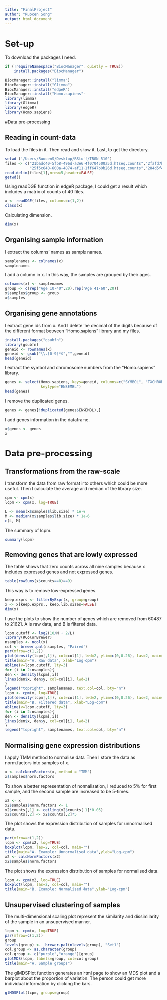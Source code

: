 ```yaml
---
title: "FinalProject"
author: "Ruocen Song"
output: html_document
---
```


# Set-up

To download the packages I need.

```r
if (!requireNamespace("BiocManager", quietly = TRUE))
    install.packages("BiocManager")

BiocManager::install("limma")
BiocManager::install("Glimma")
BiocManager::install("edgeR")
BiocManager::install("Homo.sapiens")
library(limma)
library(Glimma)
library(edgeR)
library(Homo.sapiens)
```

#Data pre-processing

## Reading in count-data

To load the files in it. Then read and show it. Last, to get the directory.

```r
setwd ('/Users/RuocenS/Desktop/RStuff/TRGN 510')
files <- c("21badc40-5fb8-496d-a3e6-4f0704500a5d.htseq.counts","2fafd7bb-e8ce-4b03-8607-cf6cb2a2119a.htseq.counts","349eaa81-0d2c-4c2b-a762-31555fd1ca50.htseq.counts","820e3299-bd67-4ba8-a637-32d31205e120.htseq.counts","7824eae3-957c-4515-b128-45453a11624d.htseq.counts","960fa206-af01-4f92-b066-4e899fe356fb.htseq.counts","98cf4f9b-aa89-4c14-b84b-2b8f32439ea0.htseq.counts","d6706bff-1f56-43a5-a180-1223034cfc09.htseq.counts","fc8d7362-7eb6-42bb-b3eb-dba3053aa381.htseq.counts","646f0e58-d861-4761-9fd5-2e48cd28753e.htseq.counts","722becbc-9e08-4d7e-8dd6-415761cd84f3.htseq.counts","522efe0e-2785-4e16-85a0-898ea586ddcd.htseq.counts","6508275a-e712-424e-bdaf-b9e1b07b0f95.htseq.counts","5a092f95-7774-41ed-b70c-58ed1daa0cf1.htseq.counts","d6478e3f-149e-4b99-82c2-182405f1040b.htseq.counts","6578ea58-0e5d-43aa-927a-7ac53e1df985.htseq.counts","900e6a24-1504-4c2d-85dd-b1c6088339b2.htseq.counts","3d3245f2-a2c9-4742-bfec-cd17f5aaca23.htseq.counts","bd118e30-6764-4adb-8a5e-0a80bd6c6d74.htseq.counts","9b09de85-1cd6-472f-bac8-de05c101f4cb.htseq.counts",
           "25f5c640-600a-4874-af11-1ff647b0b26d.htseq.counts","284d5f4a-5b44-42f7-90e6-14a5250183aa.htseq.counts","31944ca5-2685-4b3f-8f61-d1e41eea44f9.htseq.counts","34c48a6e-1714-4871-aa8f-7d39dd8fe78e.htseq.counts","35d0022b-f677-4340-a3db-c6558782b9d7.htseq.counts","37889f67-62a8-483b-97af-d8391806ede9.htseq.counts","60fd76fd-8522-497d-b631-e550988a1064.htseq.counts","6a7c7af6-b3b4-44a1-93bb-79a143db53d0.htseq.counts","8223f42b-434d-4966-a123-3b8a947884bc.htseq.counts","844bbccc-8e4e-4c0a-ad29-0aa196f14c26.htseq.counts","84762203-320a-4ef6-b080-4c2b04b6a619.htseq.counts","ceb8fbdf-dd36-4273-b17c-0ee2eca493c5.htseq.counts","d1be9c82-7450-4f59-b20b-5f3032aa89a9.htseq.counts","d44d370d-d86e-4006-9530-ab3442cb2848.htseq.counts","d4eed6a4-986c-409a-8f6c-1ddb00069894.htseq.counts","e87cfbaa-791e-4a6b-8ec8-28df636e7cdc.htseq.counts","e934722f-3571-4348-a518-1ad262b86b94.htseq.counts","f5bb4817-1727-41f9-b7f6-3a4e1818c2df.htseq.counts","f6a99d72-7ef2-4c9c-880c-a26bd5fef9c7.htseq.counts","f8fbe8b1-7831-4853-8dfd-be977f3a5da0.htseq.counts")
read.delim(files[1],nrow=5,header=FALSE)
getwd()
```

Using readDGE function in edgeR package, I could get a result which includes a matrix of counts of 40 files.

```r
x <- readDGE(files, columns=c(1,2))
class(x)
```

Calculating dimension.

```r
dim(x)
```

## Organising sample information

I extract the columns' names as sample names.

```r
samplenames <- colnames(x)
samplenames
```

I add a column in x. In this way, the samples are grouped by their ages.

```r
colnames(x) <- samplenames
group <- c(rep("Age 10-40",20),rep("Age 41-60",20))
x$samples$group <- group
x$samples
```

## Organising gene annotations

I extract gene ids from x. And I delete the decimal of the digits because of the different format between "Homo.sapiens" library and my files.

```r
install.packages("gsubfn")
library(gsubfn)
geneid <- rownames(x)
geneid <- gsub("\\.[0-9]*$","",geneid)
head(geneid)
```

I extract the symbol and chromosome numbers from the "Homo.sapiens" library.

```r
genes <- select(Homo.sapiens, keys=geneid, columns=c("SYMBOL", "TXCHROM"), 
                keytype="ENSEMBL")
head(genes)
```

I remove the duplicated genes.

```r
genes <- genes[!duplicated(genes$ENSEMBL),]
```

I add genes information in the dataframe.

```r
x$genes <- genes
x
```

# Data pre-processing

## Transformations from the raw-scale

I transform the data from raw format into others which could be more useful. Then I calculate the average and median of the library size.

```r
cpm <- cpm(x)
lcpm <- cpm(x, log=TRUE)

L <- mean(x$samples$lib.size) * 1e-6
M <- median(x$samples$lib.size) * 1e-6
c(L, M)
```

The summary of lcpm.

```r
summary(lcpm)
```

## Removing genes that are lowly expressed

The table shows that zero counts across all nine samples because x includes expressed genes and not expressed genes.

```r
table(rowSums(x$counts==0)==9)
```

This way is to remove low-expressed genes.

```r
keep.exprs <- filterByExpr(x, group=group)
x <- x[keep.exprs,, keep.lib.sizes=FALSE]
dim(x)
```

I use the plots to show the number of genes which are removed from 60487 to 21621. A is raw data, and B is filtered data.

```r
lcpm.cutoff <- log2(10/M + 2/L)
library(RColorBrewer)
nsamples <- ncol(x)
col <- brewer.pal(nsamples, "Paired")
par(mfrow=c(1,2))
plot(density(lcpm[,1]), col=col[1], lwd=2, ylim=c(0,0.26), las=2, main="", xlab="")
title(main="A. Raw data", xlab="Log-cpm")
abline(v=lcpm.cutoff, lty=3)
for (i in 2:nsamples){
den <- density(lcpm[,i])
lines(den$x, den$y, col=col[i], lwd=2)
}
legend("topright", samplenames, text.col=col, bty="n")
lcpm <- cpm(x, log=TRUE)
plot(density(lcpm[,1]), col=col[1], lwd=2, ylim=c(0,0.26), las=2, main="", xlab="")
title(main="B. Filtered data", xlab="Log-cpm")
abline(v=lcpm.cutoff, lty=3)
for (i in 2:nsamples){
den <- density(lcpm[,i])
lines(den$x, den$y, col=col[i], lwd=2)
}
legend("topright", samplenames, text.col=col, bty="n")
```

## Normalising gene expression distributions

I apply TMM method to normalise data. Then I store the data as norm.factors into samples of x.

```r
x <- calcNormFactors(x, method = "TMM")
x$samples$norm.factors
```

To show a better representation of normalisation, I reduced to 5% for  first sample, and the second sample are increased to be 5-times.

```r
x2 <- x
x2$samples$norm.factors <- 1
x2$counts[,1] <- ceiling(x2$counts[,1]*0.05)
x2$counts[,2] <- x2$counts[,2]*5
```

The plot shows the expression distribution of samples for unnormalised data.

```r
par(mfrow=c(1,2))
lcpm <- cpm(x2, log=TRUE)
boxplot(lcpm, las=2, col=col, main="")
title(main="A. Example: Unnormalised data",ylab="Log-cpm")
x2 <- calcNormFactors(x2)  
x2$samples$norm.factors
```

The plot shows the expression distribution of samples for normalised data.

```r
lcpm <- cpm(x2, log=TRUE)
boxplot(lcpm, las=2, col=col, main="")
title(main="B. Example: Normalised data",ylab="Log-cpm")
```

## Unsupervised clustering of samples

The multi-dimensional scaling plot represent the similarity and dissimilarity of the sample in an unsupervised manner.

```r
lcpm <- cpm(x, log=TRUE)
par(mfrow=c(1,2))
group
levels(group) <-  brewer.pal(nlevels(group), "Set1")
col.group <- as.character(group)
col.group <- c("purple","orange")[group]
plotMDS(lcpm, labels=group, col=col.group)
title(main="A. Sample groups")
```

The glMDSPlot function generates an html page to show an MDS plot and a barplot about the proportion of variation. The person could get more individual information by clicking the bars.

```r
glMDSPlot(lcpm, groups=group)
```

